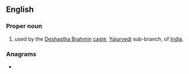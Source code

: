 ==English==

===Proper noun===
{{en-proper noun}}

# {{surname|from=India|dot=}} used by the [[w:Deshastha Brahmin|Deshastha Brahmin]] [[caste]], [[w:Yajurvedi|Yajurvedi]] sub-branch, of [[India]].

===Anagrams===
* {{anagrams|en|Gager|agger|eggar|gager}}